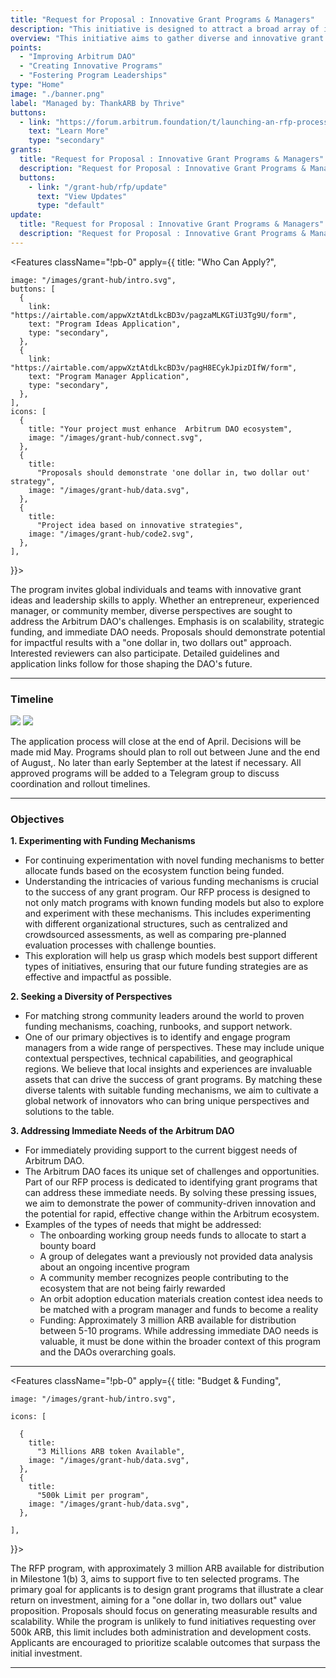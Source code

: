 ```yaml
---
title: "Request for Proposal : Innovative Grant Programs & Managers"
description: "This initiative is designed to attract a broad array of ideas for grant programs and identify visionary program managers ready to lead them. The primary goal of this program is to foster innovation through the exploration and experimentation of novel funding mechanisms tailored to the ecosystem's needs. We aim to identify and engage a diverse group of program managers, leveraging their unique perspectives and insights to drive the success of grant programs. Additionally, we are committed to addressing the immediate challenges faced by the Arbitrum DAO, such as launching a bounty board, providing data analysis for incentive programs, rewarding contributors equitably, and promoting Orbit adoption through educational materials. With approximately 3 million ARB allocated for 5-10 programs, our overarching objective is to support rapid, effective change within the Arbitrum ecosystem while aligning with the broader strategic goals of the DAO."
overview: "This initiative aims to gather diverse and innovative grant program ideas and to identify dynamic program managers capable of leading them. The focus is on strategic funding, inclusivity, diversity, and meeting the urgent needs of the Arbitrum DAO, laying the groundwork for significant and transformative advancements."
points:
  - "Improving Arbitrum DAO"
  - "Creating Innovative Programs"
  - "Fostering Program Leaderships"
type: "Home"
image: "./banner.png"
label: "Managed by: ThankARB by Thrive"
buttons:
  - link: "https://forum.arbitrum.foundation/t/launching-an-rfp-process-for-innovative-grant-programs-and-managers/23270"
    text: "Learn More"
    type: "secondary"
grants:
  title: "Request for Proposal : Innovative Grant Programs & Managers"
  description: "Request for Proposal : Innovative Grant Programs & Managers"
  buttons:
    - link: "/grant-hub/rfp/update"
      text: "View Updates"
      type: "default"
update:
  title: "Request for Proposal : Innovative Grant Programs & Managers"
  description: "Request for Proposal : Innovative Grant Programs & Managers"
---
```



<Features
  className="!pb-0"
  apply={{
    title: "Who Can Apply?",

    image: "/images/grant-hub/intro.svg",
    buttons: [
      {
        link: "https://airtable.com/appwXztAtdLkcBD3v/pagzaMLKGTiU3Tg9U/form",
        text: "Program Ideas Application",
        type: "secondary",
      },
      {
        link: "https://airtable.com/appwXztAtdLkcBD3v/pagH8ECykJpizDIfW/form",
        text: "Program Manager Application",
        type: "secondary",
      },
    ],
    icons: [
      {
        title: "Your project must enhance  Arbitrum DAO ecosystem",
        image: "/images/grant-hub/connect.svg",
      },
      {
        title:
          "Proposals should demonstrate 'one dollar in, two dollar out' strategy",
        image: "/images/grant-hub/data.svg",
      },
      {
        title:
          "Project idea based on innovative strategies",
        image: "/images/grant-hub/code2.svg",
      },
    ],

}}>

The program invites global individuals and teams with innovative grant ideas and leadership skills to apply. Whether an entrepreneur, experienced manager, or community member, diverse perspectives are sought to address the Arbitrum DAO's challenges. Emphasis is on scalability, strategic funding, and immediate DAO needs. Proposals should demonstrate potential for impactful results with a "one dollar in, two dollars out" approach. Interested reviewers can also participate. Detailed guidelines and application links follow for those shaping the DAO's future.

</Features>

---

### Timeline

<img
  src="/images/grant-hub/rfp/timeline.svg"
  className="hidden w-full md:block"
/>
<img
  src="/images/grant-hub/rfp/timeline2.svg"
  className="not-prose mt-4 w-2/3 md:hidden"
/>

The application process will close at the end of April. Decisions will be made mid May. Programs should plan to roll out between June and the end of August,. No later than early September at the latest if necessary. All approved programs will be added to a Telegram group to discuss coordination and rollout timelines.

---

### Objectives

**1. Experimenting with Funding Mechanisms**

- For continuing experimentation with novel funding mechanisms to better allocate funds based on the ecosystem function being funded.
- Understanding the intricacies of various funding mechanisms is crucial to the success of any grant program. Our RFP process is designed to not only match programs with known funding models but also to explore and experiment with these mechanisms. This includes experimenting with different organizational structures, such as centralized and crowdsourced assessments, as well as comparing pre-planned evaluation processes with challenge bounties.
- This exploration will help us grasp which models best support different types of initiatives, ensuring that our future funding strategies are as effective and impactful as possible.

**2. Seeking a Diversity of Perspectives**

- For matching strong community leaders around the world to proven funding mechanisms, coaching, runbooks, and support network.
- One of our primary objectives is to identify and engage program managers from a wide range of perspectives. These may include unique contextual perspectives, technical capabilities, and geographical regions. We believe that local insights and experiences are invaluable assets that can drive the success of grant programs. By matching these diverse talents with suitable funding mechanisms, we aim to cultivate a global network of innovators who can bring unique perspectives and solutions to the table.

**3. Addressing Immediate Needs of the Arbitrum DAO**

- For immediately providing support to the current biggest needs of Arbitrum DAO.
- The Arbitrum DAO faces its unique set of challenges and opportunities. Part of our RFP process is dedicated to identifying grant programs that can address these immediate needs. By solving these pressing issues, we aim to demonstrate the power of community-driven innovation and the potential for rapid, effective change within the Arbitrum ecosystem.
- Examples of the types of needs that might be addressed:
  - The onboarding working group needs funds to allocate to start a bounty board
  - A group of delegates want a previously not provided data analysis about an ongoing incentive program
  - A community member recognizes people contributing to the ecosystem that are not being fairly rewarded
  - An orbit adoption education materials creation contest idea needs to be matched with a program manager and funds to become a reality
  - Funding: Approximately 3 million ARB available for distribution between 5-10 programs. While addressing immediate DAO needs is valuable, it must be done within the broader context of this program and the DAOs overarching goals.

---

<Features
  className="!pb-0"
  apply={{
    title: "Budget & Funding",

    image: "/images/grant-hub/intro.svg",

    icons: [

      {
        title:
          "3 Millions ARB token Available",
        image: "/images/grant-hub/data.svg",
      },
      {
        title:
          "500k Limit per program",
        image: "/images/grant-hub/data.svg",
      },

    ],

}}>

The RFP program, with approximately 3 million ARB available for distribution in Milestone 1(b) 3, aims to support five to ten selected programs. The primary goal for applicants is to design grant programs that illustrate a clear return on investment, aiming for a "one dollar in, two dollars out" value proposition. Proposals should focus on generating measurable results and scalability. While the program is unlikely to fund initiatives requesting over 500k ARB, this limit includes both administration and development costs. Applicants are encouraged to prioritize scalable outcomes that surpass the initial investment.

</Features>

---
